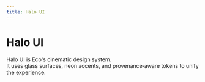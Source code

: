 ```yaml
---
title: Halo UI
---
```


# Halo UI

Halo UI is Eco's cinematic design system.  
It uses glass surfaces, neon accents, and provenance‑aware tokens to unify the experience.